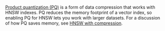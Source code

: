 [Product quantization (PQ)](/developers/weaviate/concepts/vector-index#hnsw-with-product-quantizationpq) is a form of data compression that works with HNSW indexes. PQ reduces the memory footprint of a vector index, so enabling PQ for HNSW lets you work with larger datasets. For a discussion of how PQ saves memory, see [HNSW with compression](/developers/weaviate/concepts/vector-index#hnsw-with-compression).
